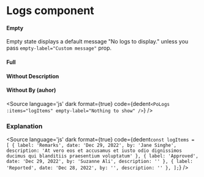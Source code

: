 # Logs component




<Meta title="Content/Logs" component={PoLogs} />

<Description of={PoLogs} />

#### Empty
Empty state displays a default message "No logs to display." unless you pass ``empty-label="Custom message"`` prop.
<Canvas withToolbar>
    <Story inline={true} id="content-logs--empty" />
</Canvas>

#### Full
<Canvas withToolbar>
    <Story inline={true} id="content-logs--full" />
</Canvas>

#### Without Description
<Canvas withToolbar>
    <Story inline={true} id="content-logs--without-description" />
</Canvas>

#### Without By (auhor)
<Canvas withToolbar>
    <Story inline={true} id="content-logs--without-by" />
</Canvas>

<Source
  language='js'
  dark
  format={true}
  code={dedent`
    <PoLogs :items="logItems" empty-label="Nothing to show" />
  `}
/>

### Explanation

<ArgsTable of={PoLogs} />

<Source
  language='js'
  dark
  format={true}
  code={dedent`
  const logItems = [
    {
      label: 'Remarks',
      date: 'Dec 29, 2022',
      by: 'Jane Singhe',
      description: 'At vero eos et accusamus et iusto odio dignissimos ducimus qui blanditiis praesentium voluptatum'
    },
    {
      label: 'Approved',
      date: 'Dec 29, 2022',
      by: 'Suzanne Ali',
      description: ''
    },
    {
      label: 'Reported',
      date: 'Dec 28, 2022',
      by: '',
      description: ''
    },
  ];
  `}
/>
